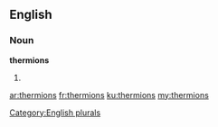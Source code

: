 ==English==

===Noun===
'''thermions'''

# {{plural of|[[thermion]]}}

[[Category:English plurals]]

[[ar:thermions]]
[[fr:thermions]]
[[ku:thermions]]
[[my:thermions]]